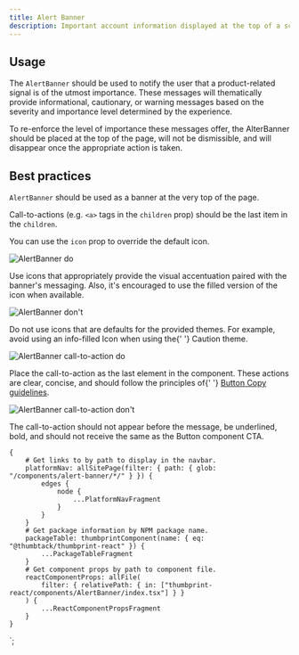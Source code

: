 ```yaml
---
title: Alert Banner
description: Important account information displayed at the top of a screen
---
```



<ComponentHeader data={props.data} />

## Usage

The `AlertBanner` should be used to notify the user that a product-related signal is of the utmost importance. These messages will thematically provide informational, cautionary, or warning messages based on the severity and importance level determined by the experience.

To re-enforce the level of importance these messages offer, the AlterBanner should be placed at the top of the page, will not be dismissible, and will disappear once the appropriate action is taken.

## Best practices

`AlertBanner` should be used as a banner at the very top of the page.

Call-to-actions (e.g. `<a>` tags in the `children` prop) should be the last item in the `children`.

You can use the `icon` prop to override the default icon.

<Wrap className="pb4">
    <Grid gutter="wide">
        <GridColumn aboveSmall={6}>
            <DoDont type="do">
                <Img src="./alertbanner-do.png" alt="AlertBanner do" />
            </DoDont>
            <p className="black-300">
                Use icons that appropriately provide the visual accentuation paired with the
                banner's messaging. Also, it's encouraged to use the filled version of the icon when
                available.
            </p>
        </GridColumn>
        <GridColumn aboveSmall={6}>
            <DoDont type="dont">
                <Img src="./alertbanner-dont.png" alt="AlertBanner don't" />
            </DoDont>
            <p className="black-300">
                Do not use icons that are defaults for the provided themes. For example, avoid using
                an <span className="b">info-filled</span> Icon when using the{' '}
                <span className="b">Caution</span> theme.
            </p>
        </GridColumn>
    </Grid>
</Wrap>
<Wrap className="pb4">
    <Grid gutter="wide">
        <GridColumn aboveSmall={6}>
            <DoDont type="do">
                <Img src="./alertbanner-cta-do.png" alt="AlertBanner call-to-action do" />
            </DoDont>
            <p className="black-300">
                Place the call-to-action as the last element in the component. These actions are
                clear, concise, and should follow the principles of{' '}
                <a href="/button/usage/#section-copy">Button Copy guidelines</a>.
            </p>
        </GridColumn>
        <GridColumn aboveSmall={6}>
            <DoDont type="dont">
                <Img src="./alertbanner-cta-dont.png" alt="AlertBanner call-to-action don't" />
            </DoDont>
            <p className="black-300">
                The call-to-action should not appear before the message, be underlined, bold, and
                should not receive the same as the Button component CTA.
            </p>
        </GridColumn>
    </Grid>
</Wrap>

    {
        # Get links to by path to display in the navbar.
        platformNav: allSitePage(filter: { path: { glob: "/components/alert-banner/*/" } }) {
            edges {
                node {
                    ...PlatformNavFragment
                }
            }
        }
        # Get package information by NPM package name.
        packageTable: thumbprintComponent(name: { eq: "@thumbtack/thumbprint-react" }) {
            ...PackageTableFragment
        }
        # Get component props by path to component file.
        reactComponentProps: allFile(
            filter: { relativePath: { in: ["thumbprint-react/components/AlertBanner/index.tsx"] } }
        ) {
            ...ReactComponentPropsFragment
        }
    }
`;
